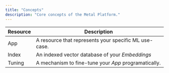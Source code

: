 ```yaml
---
title: "Concepts"
description: "Core concepts of the Metal Platform."
---
```


| Resource | Description                                           |
| -------- | ----------------------------------------------------- |
| App      | A resource that represents your specific ML use-case. |
| Index    | An indexed vector database of your _Embeddings_       |
| Tuning   | A mechanism to fine-tune your _App_ programatically.  |
